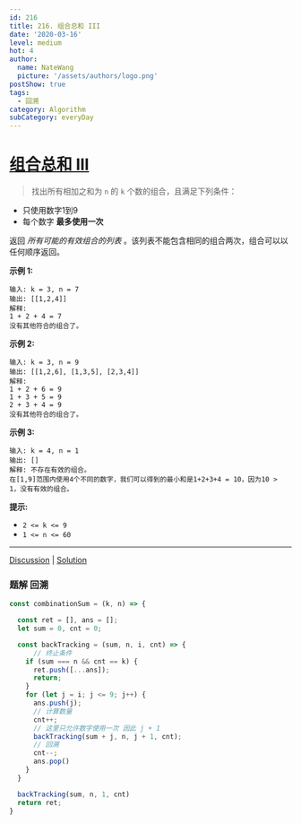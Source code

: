```yaml
---
id: 216
title: 216. 组合总和 III
date: '2020-03-16'
level: medium
hot: 4
author:
  name: NateWang
  picture: '/assets/authors/logo.png'
postShow: true
tags:
  - 回溯
category: Algorithm
subCategory: everyDay
---
```






# [组合总和 III](https://leetcode-cn.com/problems/combination-sum-iii/description/)

> 找出所有相加之和为 `n` 的 `k` 个数的组合，且满足下列条件：

- 只使用数字1到9
- 每个数字 **最多使用一次** 

返回 *所有可能的有效组合的列表* 。该列表不能包含相同的组合两次，组合可以以任何顺序返回。 

**示例 1:**

```
输入: k = 3, n = 7
输出: [[1,2,4]]
解释:
1 + 2 + 4 = 7
没有其他符合的组合了。
```

**示例 2:**

```
输入: k = 3, n = 9
输出: [[1,2,6], [1,3,5], [2,3,4]]
解释:
1 + 2 + 6 = 9
1 + 3 + 5 = 9
2 + 3 + 4 = 9
没有其他符合的组合了。
```

**示例 3:**

```
输入: k = 4, n = 1
输出: []
解释: 不存在有效的组合。
在[1,9]范围内使用4个不同的数字，我们可以得到的最小和是1+2+3+4 = 10，因为10 > 1，没有有效的组合。
```

**提示:**

- `2 <= k <= 9`
- `1 <= n <= 60`

------

[Discussion](https://leetcode-cn.com/problems/combination-sum-iii/comments/) | [Solution](https://leetcode-cn.com/problems/combination-sum-iii/solution/)

### 题解 回溯



```js
const combinationSum = (k, n) => {

  const ret = [], ans = [];
  let sum = 0, cnt = 0;

  const backTracking = (sum, n, i, cnt) => {
	  // 终止条件
    if (sum === n && cnt == k) {
      ret.push([...ans]);
      return;
    }
    for (let j = i; j <= 9; j++) {
      ans.push(j);
      // 计算数量
      cnt++;
      // 这里只允许数字使用一次 因此 j + 1
      backTracking(sum + j, n, j + 1, cnt);
      // 回溯
      cnt--;
      ans.pop()
    }
  }

  backTracking(sum, n, 1, cnt)
  return ret;
}
```

